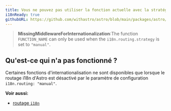 ```yaml
---
title: Vous ne pouvez pas utiliser la fonction actuelle avec la stratégie actuelle.
i18nReady: true
githubURL: https://github.com/withastro/astro/blob/main/packages/astro/src/core/errors/errors-data.ts
---
```


> **MissingMiddlewareForInternationalization**:The function `FUNCTION_NAME` can only be used when the `i18n.routing.strategy` is set to `"manual"`.

## Qu'est-ce qui n'a pas fonctionné ?
Certaines fonctions d'internationalisation ne sont disponibles que lorsque le routage i18n d'Astro est désactivé par le paramètre de configuration `i18n.routing: "manual"`.

**Voir aussi:**
-  [routage `i18n`](/fr/guides/internationalization/#routing)



